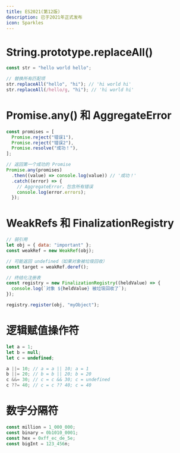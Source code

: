 ```yaml
---
title: ES2021(第12版)
description: 已于2021年正式发布
icon: Sparkles
---
```


# String.prototype.replaceAll()

```js
const str = "hello world hello";

// 替换所有匹配项
str.replaceAll("hello", "hi"); // 'hi world hi'
str.replaceAll(/hello/g, "hi"); // 'hi world hi'
```

# Promise.any() 和 AggregateError

```js
const promises = [
  Promise.reject("错误1"),
  Promise.reject("错误2"),
  Promise.resolve("成功！"),
];

// 返回第一个成功的 Promise
Promise.any(promises)
  .then((value) => console.log(value)) // '成功！'
  .catch((error) => {
    // AggregateError，包含所有错误
    console.log(error.errors);
  });
```

# WeakRefs 和 FinalizationRegistry

```js
// 弱引用
let obj = { data: "important" };
const weakRef = new WeakRef(obj);

// 可能返回 undefined（如果对象被垃圾回收）
const target = weakRef.deref();

// 终结化注册表
const registry = new FinalizationRegistry((heldValue) => {
  console.log(`对象 ${heldValue} 被垃圾回收了`);
});

registry.register(obj, "myObject");
```

# 逻辑赋值操作符

```js
let a = 1;
let b = null;
let c = undefined;

a ||= 10; // a = a || 10; a = 1
b ||= 20; // b = b || 20; b = 20
c &&= 30; // c = c && 30; c = undefined
c ??= 40; // c = c ?? 40; c = 40
```

# 数字分隔符

```js
const million = 1_000_000;
const binary = 0b1010_0001;
const hex = 0xff_ec_de_5e;
const bigInt = 123_456n;
```
